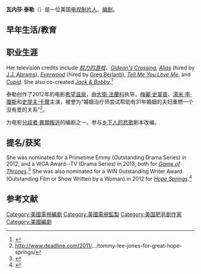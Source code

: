 {{lead section|time=2014-02-05T02:36:11+00:00}}
{{noteTA
|T= zh-cn:瓦内莎·泰勒; zh-hk:雲妮莎·泰勒; zh-tw:凡妮莎·泰勒;
|G1=Show
|G2=Movie
|1= zh-cn:瓦内莎·泰勒; zh-hk:雲妮莎·泰勒; zh-tw:凡妮莎·泰勒;
}}
{{Infobox person
| image = 
| caption =
| birth_name = 
| birth_date = 
| birth_place = 
| nationality = {{USA}}
| other_name = 
| occupation = [[编剧|编剧]]、[[制片人|制片人]]
| years_active =
| spouse =
| domestic_partner =
| children =
| parents =
}}

'''瓦内莎·泰勒'''（{{lang-en|Vanessa Taylor}}）是一位美国[[制片人|电视制片人]]、[[编剧|编剧]]。

==早年生活/教育==
{{Empty section|date=May 2012}}

==职业生涯==
Her television credits include ''[[权力的游戏_(电视剧)|权力的游戏]]、[[Gideon's_Crossing|Gideon's Crossing]], [[Alias_(TV_series)|Alias]]'' (hired by [[J.J._Abrams|J.J. Abrams]]), ''[[Everwood|Everwood]]'' (hired by [[Greg_Berlanti|Greg Berlanti]]), ''[[Tell_Me_You_Love_Me|Tell Me You Love Me]]'', and ''[[Cupid_(TV_series)|Cupid]]''. She also co-created ''[[Jack_&_Bobby|Jack & Bobby]]''.<ref>{{Cite web |url=http://www.imdb.com/name/nm0961827/ |title=存档副本 |accessdate=2014-02-05 |archive-date=2011-04-28 |archive-url=https://web.archive.org/web/20110428025244/http://www.imdb.com/name/nm0961827/ |dead-url=no }}</ref>

泰勒创作了2012年的电影[[希望温泉|希望温泉]]，由[[大衛·法蘭科|大衛·法蘭科]]执导，[[梅麗·史翠普|梅麗·史翠普]]、[[湯米·李·瓊斯|湯米·李·瓊斯]]和[[史提夫·卡爾|史提夫·卡爾]]主演，被誉为“婚姻治疗师尝试帮助有31年婚姻的夫妇重燃一个没有爱的关系”<ref>http://www.deadline.com/2011/.../tommy-lee-jones-for-great-hope-springs/</ref>。

为电影[[分歧者·異類叛逃|分歧者·異類叛逃]]的编剧之一。参与[[乡下人的悲歌_(电影)|乡下人的悲歌]]剧本改编。

==提名/获奖==
She was nominated for a Primetime Emmy (Outstanding Drama Series) in 2012, and a WGA Award--TV (Drama Series) in 2013, both for ''[[Game_of_Thrones|Game of Thrones]]''.<ref>{{Cite web |url=http://www.imdb.com/name/nm0961827/awards |title=存档副本 |access-date=2014-02-05 |archive-date=2015-05-04 |archive-url=https://web.archive.org/web/20150504200708/http://www.imdb.com/name/nm0961827/awards |dead-url=no }}</ref> She was also nominated for a WIN Outstanding Writer Award (Outstanding Film or Show Written by a Woman) in 2012 for ''[[Hope_Springs_(2012_film)|Hope Springs]]''.<ref>{{Cite web |url=http://www.imdb.com/name/nm0961827/bio#trivia |title=存档副本 |access-date=2014-02-05 |archive-date=2015-05-05 |archive-url=https://web.archive.org/web/20150505004719/http://www.imdb.com/name/nm0961827/bio#trivia |dead-url=no }}</ref>

== 参考文献 ==
<!-- How to add a footnote: NOTE: There is a new reference system on Wikipedia, which should be easier to use. For details, please see "Wikipedia:Footnotes" and http://meta.wikimedia.org/wiki/Cite.php-->
{{reflist}}

{{DEFAULTSORT:Taylor, Vanessa}}
[[Category:美國電視編劇|Category:美國電視編劇]]
[[Category:美國電視監製|Category:美國電視監製]]
[[Category:美国肥皂剧作家|Category:美国肥皂剧作家]]
[[Category:美國編劇|Category:美國編劇]]